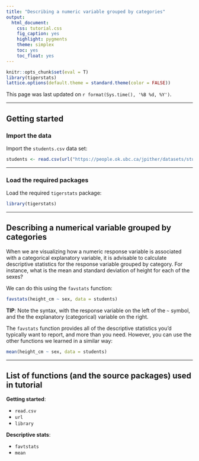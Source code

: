 ```yaml
---
title: "Describing a numeric variable grouped by categories"
output:
  html_document:
    css: tutorial.css
    fig_caption: yes
    highlight: pygments
    theme: simplex
    toc: yes
    toc_float: yes
---
```


```r
knitr::opts_chunk$set(eval = T)
library(tigerstats)
lattice.options(default.theme = standard.theme(color = FALSE))
```
This page was last updated on `r format(Sys.time(), '%B %d, %Y')`.

* * *

## Getting started  

### Import the data

Import the `students.csv` data set:
```r
students <- read.csv(url("https://people.ok.ubc.ca/jpither/datasets/students.csv"), header = TRUE)
```

* * *

### Load the required packages

Load the required `tigerstats` package:
```r
library(tigerstats)
```

* * *

## Describing a numerical variable grouped by categories

When we are visualizing how a numeric response variable is associated with a categorical explanatory variable, it is advisable to calculate descriptive statistics for the response variable grouped by category.  For instance, what is the mean and standard deviation of height for each of the sexes?
 
We can do this using the `favstats` function:
```r
favstats(height_cm ~ sex, data = students)
```

__TIP__: Note the syntax, with the response variable on the left of the `~` symbol, and the the explanatory (categorical) variable on the right.

The `favstats` function provides all of the descriptive statistics you'd typically want to report, and more than you need. However, you can use the other functions we learned in a similar way:
```r
mean(height_cm ~ sex, data = students)
```

* * *

## List of functions (and the source packages) used in tutorial

__Getting started__:

* `read.csv`
* `url`
* `library`  

__Descriptive stats__:

* `favtstats`
* `mean`



